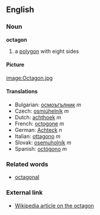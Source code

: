 ==English==
===Noun===
'''octagon'''

#a [[polygon]] with eight sides

====Picture====

[[image:Octagon.jpg]]

====Translations====
*Bulgarian: [[осмоъгълник]] ''m''
*Czech: [[osmiúhelník]]  ''m''
*Dutch: [[achthoek]] ''m''
*French: [[octogone]] ''m''
*German: [[Achteck]] ''n''
*Italian: [[ottagono]] ''m''
*Slovak: [[osemuholník]]  ''m''
*Spanish: [[octógono]] ''m''

===Related words===

*[[octagonal]]

===External link===
*[[w:octagon|Wikipedia article on the octagon]]